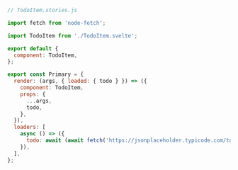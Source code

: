 ```js
// TodoItem.stories.js

import fetch from 'node-fetch';

import TodoItem from './TodoItem.svelte';

export default {
  component: TodoItem,
};

export const Primary = {
  render: (args, { loaded: { todo } }) => ({
    component: TodoItem,
    props: {
      ...args,
      todo,
    },
  }),
  loaders: [
    async () => ({
      todo: await (await fetch('https://jsonplaceholder.typicode.com/todos/1')).json(),
    }),
  ],
};
```
